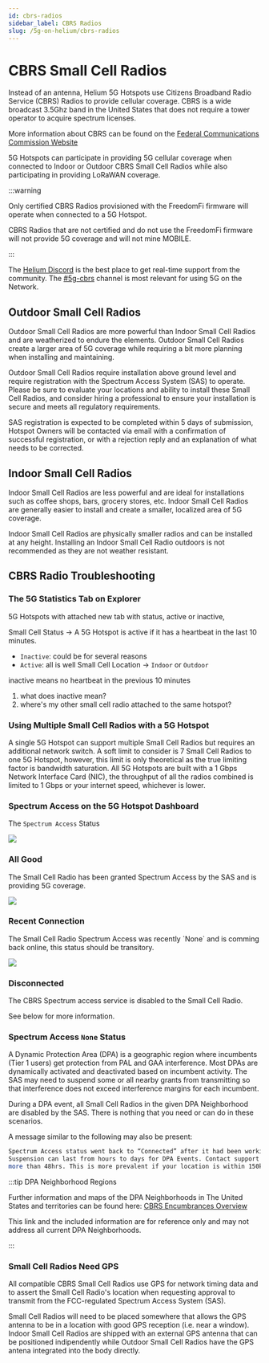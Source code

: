 ```yaml
---
id: cbrs-radios
sidebar_label: CBRS Radios
slug: /5g-on-helium/cbrs-radios
---
```



# CBRS Small Cell Radios

Instead of an antenna, Helium 5G Hotspots use Citizens Broadband Radio Service (CBRS) Radios to
provide cellular coverage. CBRS is a wide broadcast 3.5Ghz band in the United States that does not
require a tower operator to acquire spectrum licenses.

More information about CBRS can be found on the
[Federal Communications Commission Website](https://www.fcc.gov/35-ghz-band-overview)

5G Hotspots can participate in providing 5G cellular coverage when connected to Indoor or Outdoor
CBRS Small Cell Radios while also participating in providing LoRaWAN coverage.

:::warning

Only certified CBRS Radios provisioned with the FreedomFi firmware will operate when connected to a
5G Hotspot.

CBRS Radios that are not certified and do not use the FreedomFi firmware will not provide 5G
coverage and will not mine MOBILE.

:::

The [Helium Discord](https://discord.gg/helium) is the best place to get real-time support from the
community. The [#5g-cbrs](discord://discord.com/channels/404106811252408320/836735476659912754)
channel is most relevant for using 5G on the Network.

## Outdoor Small Cell Radios

Outdoor Small Cell Radios are more powerful than Indoor Small Cell Radios and are weatherized to
endure the elements. Outdoor Small Cell Radios create a larger area of 5G coverage while requiring a
bit more planning when installing and maintaining.

Outdoor Small Cell Radios require installation above ground level and require registration with the
Spectrum Access System (SAS) to operate. Please be sure to evaluate your locations and ability to
install these Small Cell Radios, and consider hiring a professional to ensure your installation is
secure and meets all regulatory requirements.

SAS registration is expected to be completed within 5 days of submission, Hotspot Owners will be
contacted via email with a confirmation of successful registration, or with a rejection reply and an
explanation of what needs to be corrected.

## Indoor Small Cell Radios

Indoor Small Cell Radios are less powerful and are ideal for installations such as coffee shops,
bars, grocery stores, etc. Indoor Small Cell Radios are generally easier to install and create a
smaller, localized area of 5G coverage.

Indoor Small Cell Radios are physically smaller radios and can be installed at any height.
Installing an Indoor Small Cell Radio outdoors is not recommended as they are not weather resistant.

## CBRS Radio Troubleshooting

### The 5G Statistics Tab on Explorer

5G Hotspots with attached new tab with status, active or inactive,

Small Cell Status -> A 5G Hotspot is active if it has a heartbeat in the last 10 minutes.

- `Inactive`: could be for several reasons
- `Active`: all is well Small Cell Location -> `Indoor` or `Outdoor`

inactive means no heartbeat in the previous 10 minutes

1. what does inactive mean?
2. where's my other small cell radio attached to the same hotspot?

### Using Multiple Small Cell Radios with a 5G Hotspot

A single 5G Hotspot can support multiple Small Cell Radios but requires an additional network
switch. A soft limit to consider is 7 Small Cell Radios to one 5G Hotspot, however, this limit is
only theoretical as the true limiting factor is bandwidth saturation. All 5G Hotspots are built with
a 1 Gbps Network Interface Card (NIC), the throughput of all the radios combined is limited to 1
Gbps or your internet speed, whichever is lower.

### Spectrum Access on the 5G Hotspot Dashboard

The `Spectrum Access` Status

<div class="container" style={{ padding: 0, paddingTop: 100 }}>
  <div class="row">
    <div class="col col--4" style={{ marginBottom: 100 }}>
      <img className="homeicon" src={useBaseUrl('img/5g-on-helium/sas-success-small.png')} />
      <h3>All Good</h3>
      <p>
        The Small Cell Radio has been granted Spectrum Access by the SAS and is providing 5G
        coverage.
      </p>
    </div>
    <div class="col col--4" style={{ marginBottom: 100 }}>
      <img className="homeicon" src={useBaseUrl('img/5g-on-helium/sas-connected-small.png')} />
      <h3>Recent Connection</h3>
      <p>
        The Small Cell Radio Spectrum Access was recently `None` and is comming back online, this
        status should be transitory.
      </p>
    </div>
    <div class="col col--4" style={{ marginBottom: 100 }}>
      <img className="homeicon" src={useBaseUrl('img/5g-on-helium/sas-none-small.png')} />
      <h3>Disconnected</h3>
      <p>The CBRS Spectrum access service is disabled to the Small Cell Radio. </p>
      <p>See below for more information.</p>
    </div>
  </div>
</div>

### Spectrum Access `None` Status

A Dynamic Protection Area (DPA) is a geographic region where incumbents (Tier 1 users) get
protection from PAL and GAA interference. Most DPAs are dynamically activated and deactivated based
on incumbent activity. The SAS may need to suspend some or all nearby grants from transmitting so
that interference does not exceed interference margins for each incumbent.

During a DPA event, all Small Cell Radios in the given DPA Neighborhood are disabled by the SAS.
There is nothing that you need or can do in these scenarios.

A message similar to the following may also be present:

```bash
Spectrum Access status went back to “Connected” after it had been working. Wait and don’t reboot.
Suspension can last from hours to days for DPA Events. Contact support if you have been suspended for
more than 48hrs. This is more prevalent if your location is within 150km of the DPA Regions.
```

:::tip DPA Neighborhood Regions

Further information and maps of the DPA Neighborhoods in The United States and territories can be
found here:
[CBRS Encumbrances Overview](https://winnf.memberclicks.net/assets/work_products/WINNF-20-IN-0065r1%20CBRS%20Encumbrances%20Overview.pdf)

This link and the included information are for reference only and may not address all current DPA
Neighborhoods.

:::

### Small Cell Radios Need GPS

All compatible CBRS Small Cell Radios use GPS for network timing data and to assert the Small Cell
Radio's location when requesting approval to transmit from the FCC-regulated Spectrum Access System
(SAS).

Small Cell Radios will need to be placed somewhere that allows the GPS antenna to be in a location
with good GPS reception (i.e. near a window). Indoor Small Cell Radios are shipped with an external
GPS antenna that can be positioned indipendently while Outdoor Small Cell Radios have the GPS antena
integrated into the body directly.
